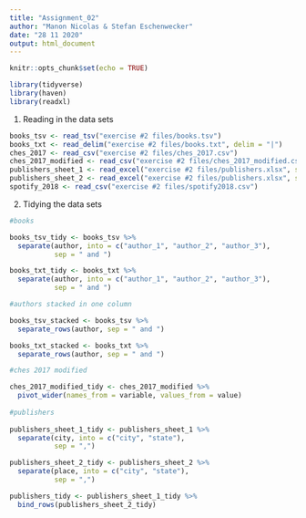 ```yaml
---
title: "Assignment_02"
author: "Manon Nicolas & Stefan Eschenwecker"
date: "28 11 2020"
output: html_document
---
```


```r
knitr::opts_chunk$set(echo = TRUE)
```

```r
library(tidyverse)
library(haven)
library(readxl)
```

1) Reading in the data sets

```r
books_tsv <- read_tsv("exercise #2 files/books.tsv")
books_txt <- read_delim("exercise #2 files/books.txt", delim = "|")
ches_2017 <- read_csv("exercise #2 files/ches_2017.csv")
ches_2017_modified <- read_csv("exercise #2 files/ches_2017_modified.csv", skip = 4)
publishers_sheet_1 <- read_excel("exercise #2 files/publishers.xlsx", sheet = 1)
publishers_sheet_2 <- read_excel("exercise #2 files/publishers.xlsx", sheet =2)
spotify_2018 <- read_csv("exercise #2 files/spotify2018.csv")

```

2) Tidying the data sets

```r
#books 

books_tsv_tidy <- books_tsv %>% 
  separate(author, into = c("author_1", "author_2", "author_3"),
           sep = " and ")

books_txt_tidy <- books_txt %>% 
  separate(author, into = c("author_1", "author_2", "author_3"),
           sep = " and ")

#authors stacked in one column

books_tsv_stacked <- books_tsv %>% 
  separate_rows(author, sep = " and ")

books_txt_stacked <- books_txt %>% 
  separate_rows(author, sep = " and ")

#ches 2017 modified

ches_2017_modified_tidy <- ches_2017_modified %>% 
  pivot_wider(names_from = variable, values_from = value)
  
#publishers
  
publishers_sheet_1_tidy <- publishers_sheet_1 %>% 
  separate(city, into = c("city", "state"),
           sep = ",")

publishers_sheet_2_tidy <- publishers_sheet_2 %>% 
  separate(place, into = c("city", "state"),
           sep = ",")

publishers_tidy <- publishers_sheet_1_tidy %>% 
  bind_rows(publishers_sheet_2_tidy)

```






